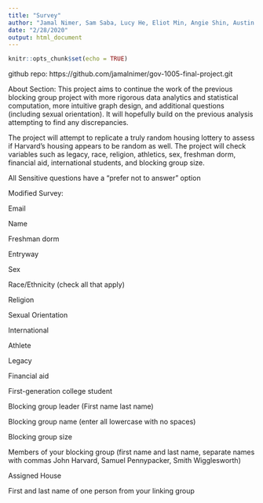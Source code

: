 ```yaml
---
title: "Survey"
author: "Jamal Nimer, Sam Saba, Lucy He, Eliot Min, Angie Shin, Austin Li, Shojeh Liu, Carina Peng, Ilyas Mardin"
date: "2/28/2020"
output: html_document
---
```


```r
knitr::opts_chunk$set(echo = TRUE)
```

github repo: https://github.com/jamalnimer/gov-1005-final-project.git

About Section:
This project aims to continue the work of the previous blocking group project with more rigorous data analytics and statistical computation, more intuitive graph design, and additional questions (including sexual orientation). It will hopefully build on the previous analysis attempting to find any discrepancies. 

The project will attempt to replicate a truly random housing lottery to assess if Harvard's housing appears to be random as well. The project will check variables such as legacy, race, religion, athletics, sex, freshman dorm, financial aid, international students, and blocking group size.

All Sensitive questions have a "prefer not to answer" option

Modified Survey:

Email

Name

Freshman dorm

Entryway

Sex

Race/Ethnicity (check all that apply)

Religion

Sexual Orientation

International

Athlete

Legacy

Financial aid

First-generation college student

Blocking group leader (First name last name)

Blocking group name (enter all lowercase with no spaces)

Blocking group size

Members of your blocking group (first name and last name, separate names with commas John Harvard, Samuel Pennypacker, Smith Wigglesworth)

Assigned House

First and last name of one person from your linking group
